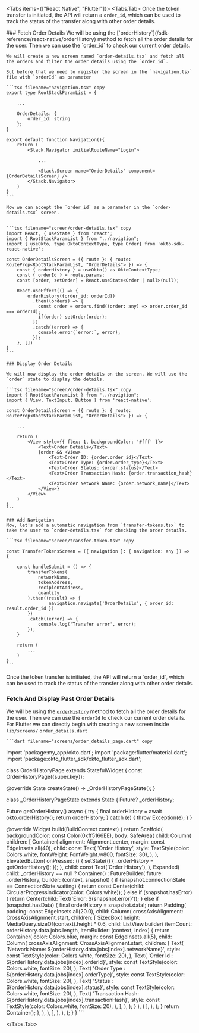 
<Tabs items={["React Native", "Flutter"]}>
<Tabs.Tab>
Once the token transfer is initiated, the API will return a `order_id`, which can be used to track the status of the transfer along with other order details.

<Steps>
    ### Fetch Order Details
    We will be using the [`orderHistory`](/sdk-reference/react-native/orderHistory) method to fetch all the order details for the user. Then we can use the `order_id` to check our current order details.
    
    We will create a new screen named `order-details.tsx` and fetch all the orders and filter the order details using the `order_id`.

    But before that we need to register the screen in the `navigation.tsx` file with `orderId` as parameter

    ```tsx filename="navigation.tsx" copy
    export type RootStackParamList = {
        
        ...

        OrderDetails: { 
            order_id: string 
        };
    }

    export default function Navigation(){
        return (
            <Stack.Navigator initialRouteName="Login">
                
                ...

                <Stack.Screen name="OrderDetails" component={OrderDetailsScreen} />
            </Stack.Navigator>
        )
    }
    ```

    Now we can accept the `order_id` as a parameter in the `order-details.tsx` screen.


    ```tsx filename="screen/order-details.tsx" copy
    import React, { useState } from 'react';
    import { RootStackParamList } from "../navigtion";
    import { useOkto, type OktoContextType, type Order} from 'okto-sdk-react-native';

    const OrderDetailsScreen = ({ route }: { route: RouteProp<RootStackParamList, "OrderDetails"> }) => {
        const { orderHistory } = useOkto() as OktoContextType;
        const { orderId } = route.params;
        const [order, setOrder] = React.useState<Order | null>(null);

        React.useEffect(() => {
            orderHistory({order_id: orderId})
              .then((orders) => {
                const order = orders.find((order: any) => order.order_id === orderId);
                if(order) setOrder(order);
              })
              .catch((error) => {
                console.error(`error:`, error);
              });
        }, [])
    }
    ```

    ### Display Order Details

    We will now display the order details on the screen. We will use the `order` state to display the details.

    ```tsx filename="screen/order-details.tsx" copy
    import { RootStackParamList } from "../navigtion";
    import { View, TextInput, Button } from 'react-native';

    const OrderDetailsScreen = ({ route }: { route: RouteProp<RootStackParamList, "OrderDetails"> }) => {
        
        ...

        return (
            <View style={{ flex: 1, backgroundColor: '#fff' }}>
                <Text>Order Details</Text>
                {order && <View>
                    <Text>Order ID: {order.order_id}</Text>
                    <Text>Order Type: {order.order_type}</Text>
                    <Text>Order Status: {order.status}</Text>
                    <Text>Order Transaction Hash: {order.transaction_hash}</Text>
                    <Text>Order Network Name: {order.network_name}</Text>
                </View>}
            </View>
        )
    }
    ```

    ### Add Navigation
    Now, let's add a automatic navigation from `transfer-tokens.tsx` to take the user to `order-details.tsx` for checking the order details.

    ```tsx filename="screen/transfer-token.tsx" copy

    const TransferTokensScreen = ({ navigation }: { navigation: any }) => {
        
        const handleSubmit = () => {
            transferTokens(
                networkName,
                tokenAddress,
                recipientAddress,
                quantity
            ).then((result) => {
                    navigation.navigate('OrderDetails', { order_id: result.order_id })
            })
            .catch((error) => {
                console.log('Transfer error', error);
            });
        }
        
        return (
            ...
        )
    }
    ```
</Steps>
</Tabs.Tab>
<Tabs.Tab>
Once the token transfer is initiated, the API will return a `order_id`, which can be used to track the status of the transfer along with other order details.  

<Steps>

  ### Fetch And Display Past Order Details
  We will be using the [`orderHistory`](/sdk-reference/flutter/orderHistory) method to fetch all the order details for the user. Then we can use the `orderId` to check our current order details.
    For Flutter we can directly begin with creating a new screen inside `lib/screens/` `order_details.dart`
   
    ```dart filename="screens/order_details_page.dart" copy
import 'package:my_app/okto.dart';
import 'package:flutter/material.dart';
import 'package:okto_flutter_sdk/okto_flutter_sdk.dart';

class OrderHistoryPage extends StatefulWidget {
  const OrderHistoryPage({super.key});

  @override
  State<OrderHistoryPage> createState() => _OrderHistoryPageState();
}

class _OrderHistoryPageState extends State<OrderHistoryPage> {
  Future<OrderHistoryResponse>? _orderHistory;

  Future<OrderHistoryResponse> getOrderHistory() async {
    try {
      final orderHistory = await okto.orderHistory();
      return orderHistory;
    } catch (e) {
      throw Exception(e);
    }
  }

  @override
  Widget build(BuildContext context) {
    return Scaffold(
      backgroundColor: const Color(0xff5166EE),
      body: SafeArea(
        child: Column(
          children: [
            Container(
              alignment: Alignment.center,
              margin: const EdgeInsets.all(40),
              child: const Text(
                'Order History',
                style: TextStyle(color: Colors.white, fontWeight: FontWeight.w800, fontSize: 30),
              ),
            ),
            ElevatedButton(
              onPressed: () {
                setState(() {
                  _orderHistory = getOrderHistory();
                });
              },
              child: const Text('Order History'),
            ),
            Expanded(
              child: _orderHistory == null
                  ? Container()
                  : FutureBuilder<OrderHistoryResponse>(
                      future: _orderHistory,
                      builder: (context, snapshot) {
                        if (snapshot.connectionState == ConnectionState.waiting) {
                          return const Center(child: CircularProgressIndicator(color: Colors.white));
                        } else if (snapshot.hasError) {
                          return Center(child: Text('Error: ${snapshot.error}'));
                        } else if (snapshot.hasData) {
                          final orderHistory = snapshot.data!;
                          return Padding(
                            padding: const EdgeInsets.all(20.0),
                            child: Column(
                              crossAxisAlignment: CrossAxisAlignment.start,
                              children: [
                                SizedBox(
                                  height: MediaQuery.sizeOf(context).height * 0.6,
                                  child: ListView.builder(
                                      itemCount: orderHistory.data.jobs.length,
                                      itemBuilder: (context, index) {
                                        return Container(
                                          color: Colors.blue,
                                          margin: const EdgeInsets.all(5),
                                          child: Column(
                                            crossAxisAlignment: CrossAxisAlignment.start,
                                            children: [
                                              Text(
                                                'Network Name: ${orderHistory.data.jobs[index].networkName}',
                                                style: const TextStyle(color: Colors.white, fontSize: 20),
                                              ),
                                              Text(
                                                'Order Id : ${orderHistory.data.jobs[index].orderId}',
                                                style: const TextStyle(color: Colors.white, fontSize: 20),
                                              ),
                                              Text(
                                                'Order Type : ${orderHistory.data.jobs[index].orderType}',
                                                style: const TextStyle(color: Colors.white, fontSize: 20),
                                              ),
                                              Text(
                                                'Status : ${orderHistory.data.jobs[index].status}',
                                                style: const TextStyle(color: Colors.white, fontSize: 20),
                                              ),
                                              Text(
                                                'Transaction Hash: ${orderHistory.data.jobs[index].transactionHash}',
                                                style: const TextStyle(color: Colors.white, fontSize: 20),
                                              ),
                                            ],
                                          ),
                                        );
                                      }
                                  ),
                                )
                              ],
                            ),
                          );
                        }
                        return Container();
                      },
                    ),
                  ),
                ],
              ),
            ),
          );
        }
      }
    ```

</Steps>



  

</Tabs.Tab>
</Tabs>
